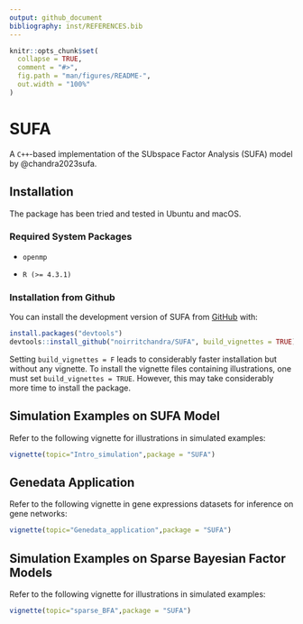 ```yaml
---
output: github_document
bibliography: inst/REFERENCES.bib
---
```


<!-- README.md is generated from README.Rmd. Please edit that file -->

```r
knitr::opts_chunk$set(
  collapse = TRUE,
  comment = "#>",
  fig.path = "man/figures/README-",
  out.width = "100%"
)
```

# SUFA

A `C++`-based implementation of the SUbspace Factor Analysis (SUFA) model by @chandra2023sufa.

<!-- badges: start -->

<!-- badges: end -->

## Installation

The package has been tried and tested in Ubuntu and macOS.

### Required System Packages

-   `openmp`

-   `R (>= 4.3.1)`

### Installation from Github

You can install the development version of SUFA from [GitHub](https://github.com/) with:

``` r
install.packages("devtools")
devtools::install_github("noirritchandra/SUFA", build_vignettes = TRUE)
```

Setting `build_vignettes = F` leads to considerably faster installation but without any vignette. 
To install the vignette files containing illustrations, one must set `build_vignettes = TRUE`. 
However, this may take considerably more time to install the package.

## Simulation Examples on SUFA Model

Refer to the following vignette for illustrations in simulated examples:

```r
vignette(topic="Intro_simulation",package = "SUFA")
```


## Genedata Application

Refer to the following vignette in gene expressions datasets for inference on gene networks:

```r
vignette(topic="Genedata_application",package = "SUFA")
```

## Simulation Examples on Sparse Bayesian Factor Models

Refer to the following vignette for illustrations in simulated examples:

```r
vignette(topic="sparse_BFA",package = "SUFA")
```
